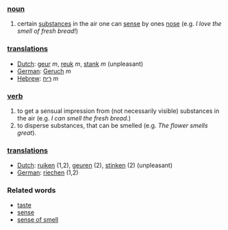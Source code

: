 ===[[noun]]===
# certain [[substances]] in the air one can [[sense]] by ones [[nose]] (e.g. ''I love the smell of fresh bread!'')

===[[translation|translations]]===
*[[Dutch]]: [[geur]] ''m'', [[reuk]] ''m'', [[stank]] ''m'' (unpleasant)
*[[German]]: [[Geruch]] ''m''
*[[Hebrew]]: [[ריח]] ''m''

===[[verb]]===
# to get a sensual impression from (not necessarily visible) substances in the air  (e.g. ''I can smell the fresh bread.'')
# to disperse substances, that can be smelled (e.g. ''The flower smells great'').

===[[translation|translations]]===
*[[Dutch]]: [[ruiken]] (1,2), [[geuren]] (2), [[stinken]] (2) (unpleasant)
*[[German]]: [[riechen]] (1,2)

===Related words===
*[[taste]]
*[[sense]]
*[[sense of smell]]
